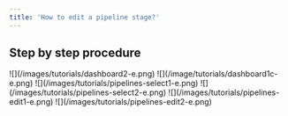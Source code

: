 ```yaml
---
title: 'How to edit a pipeline stage?'
---
```


## Step by step procedure

<Steps>
  <Step title="Go to &#x22;Dashboard&#x22;">
    ![](/images/tutorials/dashboard2-e.png)
  </Step>

  <Step title="Click your &#x22;company name&#x22;">
    ![](/image/tutorials/dashboard1c-e.png)
  </Step>

  <Step title="Click &#x22;Management > Pipelines&#x22; from the sidebar.">
    ![](/images/tutorials/pipelines-select1-e.png)
  </Step>

  <Step title="Select the &#x22;category&#x22;. e.g. Client/Personnel/Assignments">
    ![](/images/tutorials/pipelines-select2-e.png)
  </Step>

  <Step title="Click the &#x22;menu icon&#x22; beside the pipeline stage. A pop-up will appear.">
    ![](/images/tutorials/pipelines-edit1-e.png)
  </Step>

  <Step title="Fill up the form, then hit &#x22;Save&#x22;.">
    ![](/images/tutorials/pipelines-edit2-e.png)
  </Step>
</Steps>

##